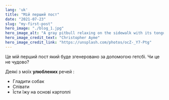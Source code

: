 ```yaml
---
lang: 'uk'
title: "Мій перший пост"
date: "2021-07-23"
slug: "my-first-post"
hero_image: "./blog_1.jpg"
hero_image_alt: "A gray pitbull relaxing on the sidewalk with its tongue hanging out"
hero_image_credit_text: "Christopher Ayme"
hero_image_credit_link: "https://unsplash.com/photos/ocZ-_Y7-Ptg"
---
```


Це мій перший пост який буде згенеровано за допомогою гетсбі. Чи це не чудово?

Деякі з моїх **улюблених** речей :

* Гладити собак
* Співати
* Їсти їжу на основі картоплі